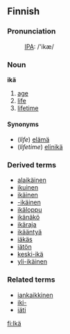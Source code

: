 ==Finnish==

===Pronunciation===
:[[Pronunciation guide|IPA]]: /'ikæ/

===Noun===
'''ikä'''

#[[age]]
#[[life]]
#[[lifetime]]

====Synonyms====
*(''life'') [[elämä]]
*(''lifetime'') [[elinikä]]

===Derived terms===
*[[alaikäinen]]
*[[ikuinen]]
*[[ikäinen]]
*[[-ikäinen]]
*[[ikäloppu]]
*[[ikänäkö]]
*[[ikäraja]]
*[[ikääntyä]]
*[[iäkäs]]
*[[iätön]]
*[[keski-ikä]]
*[[yli-ikäinen]]

===Related terms===
*[[iankaikkinen]]
*[[iki-]]
*[[iäti]]

[[fi:Ikä]]